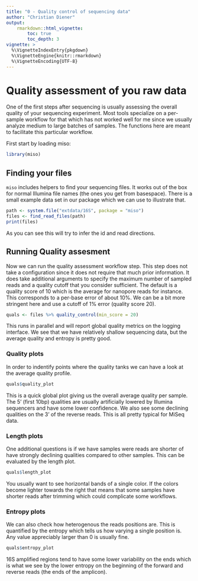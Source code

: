 ```yaml
---
title: "0 - Quality control of sequencing data"
author: "Christian Diener"
output:
    rmarkdown::html_vignette:
        toc: true
        toc_depth: 3
vignette: >
  %\VignetteIndexEntry{pkgdown}
  %\VignetteEngine{knitr::rmarkdown}
  %\VignetteEncoding{UTF-8}
---
```


# Quality assessment of you raw data

One of the first steps after sequencing is usually assessing the overall
quality of your sequencing experiment. Most tools specialize on a
per-sample workflow for that which has not worked well for me since we
usually analyze medium to large batches of samples. The functions here
are meant to facilitate this particular workflow.

First start by loading miso:

```r
library(miso)
```

## Finding your files

`miso` includes helpers to find your sequencing files. It works out
of the box for normal Illumina file names (the ones you get from basespace).
There is a small example data set in our package which we can use to
illustrate that.

```r
path <- system.file("extdata/16S", package = "miso")
files <- find_read_files(path)
print(files)
```

As you can see this will try to infer the id and read directions.

## Running Quality assesment

Now we can run the quality assessment workflow step. This step does not
take a configuration since it does not require that much prior information.
It does take additional arguments to specify the maximum number of sampled
reads and a quality cutoff that you consider sufficient. The default is a
quality score of 10 which is the average for nanopore reads for instance.
This corresponds to a per-base error of about 10%. We can be a bit more
stringent here and use a cutoff of 1% error (quality score 20).

```r
quals <- files %>% quality_control(min_score = 20)
```

This runs in parallel and will report global quality metrics on the logging interface. We see
that we have relatively shallow sequencing data, but the average quality
and entropy is pretty good.

### Quality plots

In order to indentify points where the quality tanks we can have a look
at the average quality profile.

```r
quals$quality_plot
```

This is a quick global plot giving us the overall average quality per sample.
The 5' (first 10bp) qualities are usually artificially lowered by Illumina sequencers and
have some lower confidence. We also see some declining qualities on the 3' of the
reverse reads. This is all pretty typical for MiSeq data.

### Length plots

One additional questions is if we have samples were reads are shorter of have
strongly declining qualities compared to other samples. This can be evaluated
by the length plot.

```r
quals$length_plot
```

You usually want to see horizontal bands of a single color. If the colors become
lighter towards the right that means that some samples have shorter reads after
trimming which could complicate some workflows.

### Entropy plots

We can also check how heterogenous the reads positions are. This is quantified
by the entropy which tells us how varying a single position is. Any value
appreciably larger than 0 is usually fine.

```r
quals$entropy_plot
```

16S amplified regions tend to have some lower variability on the ends which
is what we see by the lower entropy on the beginning of the forward and
reverse reads (the ends of the amplicon).

